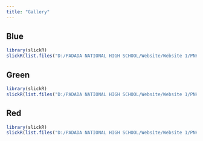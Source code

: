 ```yaml
---
title: "Gallery"
---
```

## Blue

```r
library(slickR)
slickR(list.files("D:/PADADA NATIONAL HIGH SCHOOL/Website/Website 1/PNHS1/gallery/Blue", pattern = 'png', full.names = TRUE), height = 200, width = '95%')+settings(dots=TRUE, initialSlide = 0, slidesToShow = 3, slidesToScroll = 3, focusOnSelect = TRUE)
```

## Green

```r
library(slickR)
slickR(list.files("D:/PADADA NATIONAL HIGH SCHOOL/Website/Website 1/PNHS1/gallery/Green", pattern = 'png', full.names = TRUE), height = 200, width = '95%')+settings(dots=TRUE, initialSlide = 0, slidesToShow = 3, slidesToScroll = 3, focusOnSelect = TRUE)
```

## Red

```r
library(slickR)
slickR(list.files("D:/PADADA NATIONAL HIGH SCHOOL/Website/Website 1/PNHS1/gallery/Red", pattern = 'png', full.names = TRUE), height = 200, width = '95%')+settings(dots=TRUE, initialSlide = 0, slidesToShow = 3, slidesToScroll = 3, focusOnSelect = TRUE)
```
